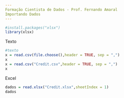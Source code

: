 ```yaml
---
Formação Cientista de Dados - Prof. Fernando Amaral
Importando Dados
---
```

```r
#install.packages("xlsx")
library(xlsx)
```
Texto
```r
#texto
x = read.csv(file.choose(),header = TRUE, sep = ",")
x
x = read.csv("Credit.csv",header = TRUE, sep = ",")
x
```
Excel
```r
dados = read.xlsx("Credit.xlsx",sheetIndex = 1)
dados
```
